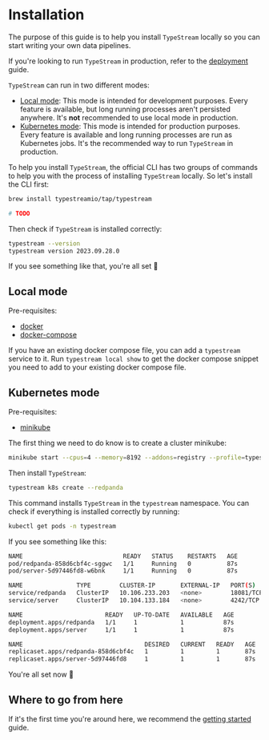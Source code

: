# Installation

The purpose of this guide is to help you install `TypeStream` locally so you can
start writing your own data pipelines.

If you're looking to run `TypeStream` in production, refer to the
[deployment](/tutorial/deployment.md) guide.

`TypeStream` can run in two different modes:

- [Local mode](#local-mode): This mode is intended for development purposes.
  Every feature is available, but long running processes aren't persisted
  anywhere. It's **not** recommended to use local mode in production.
- [Kubernetes mode](#kubernetes-mode): This mode is intended for production
  purposes. Every feature is available and long running processes are run as
  Kubernetes jobs. It's the recommended way to run `TypeStream` in production.

To help you install `TypeStream`, the official CLI has two groups of commands to
help you with the process of installing `TypeStream` locally. So let's install
the CLI first:


<!-- prettier-ignore -->
<Tabs>
  <TabItem value="Brew" label="Brew" default>

```bash
brew install typestreamio/tap/typestream
```

  </TabItem>
  <TabItem value="choco" label="Choco">

```bash
# TODO
```

  </TabItem>
</Tabs>

Then check if `TypeStream` is installed correctly:

```bash
typestream --version
typestream version 2023.09.28.0
```

If you see something like that, you're all set 🎉

## Local mode

Pre-requisites:

- [docker](https://docs.docker.com/get-docker/)
- [docker-compose](https://docs.docker.com/compose/install/)


<LocalStart />

If you have an existing docker compose file, you can add a `typestream` service
to it. Run `typestream local show` to get the docker compose snippet you need to
add to your existing docker compose file.

## Kubernetes mode

Pre-requisites:

- [minikube](https://minikube.sigs.k8s.io/docs/start/)

The first thing we need to do know is to create a cluster minikube:

```bash
minikube start --cpus=4 --memory=8192 --addons=registry --profile=typestream --insecure-registry="10.0.0.0/24"
```

Then install `TypeStream`:

```bash
typestream k8s create --redpanda
```

This command installs `TypeStream` in the `typestream` namespace. You can
check if everything is installed correctly by running:

```bash
kubectl get pods -n typestream
```

If you see something like this:

```bash
NAME                            READY   STATUS    RESTARTS   AGE
pod/redpanda-858d6cbf4c-sggwc   1/1     Running   0          87s
pod/server-5d97446fd8-w6bnk     1/1     Running   0          87s

NAME               TYPE        CLUSTER-IP       EXTERNAL-IP   PORT(S)                                   AGE
service/redpanda   ClusterIP   10.106.233.203   <none>        18081/TCP,18082/TCP,19092/TCP,19644/TCP   87s
service/server     ClusterIP   10.104.133.184   <none>        4242/TCP                                  87s

NAME                       READY   UP-TO-DATE   AVAILABLE   AGE
deployment.apps/redpanda   1/1     1            1           87s
deployment.apps/server     1/1     1            1           87s

NAME                                  DESIRED   CURRENT   READY   AGE
replicaset.apps/redpanda-858d6cbf4c   1         1         1       87s
replicaset.apps/server-5d97446fd8     1         1         1       87s
```

You're all set now 🎉

## Where to go from here

If it's the first time you're around here, we recommend the [getting started](/getting-started.mdx) guide.
